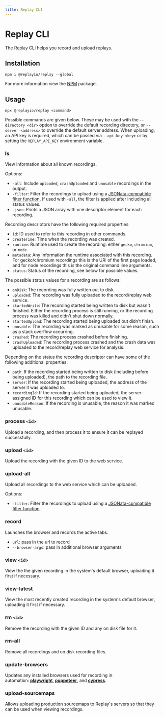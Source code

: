 ```yaml
---
title: Replay CLI
---
```

# Replay CLI

The Replay CLI helps you record and upload replays.


## **Installation**

`npm i @replayio/replay --global`

For more information view the [NPM](https://www.npmjs.com/package/@replayio/replay) package.

## **Usage**

`npx @replayio/replay <command>`

Possible commands are given below. These may be used with the `--directory <dir>` option to override the default recording directory, or `--server <address>` to override the default server address. When uploading, an API key is required, which can be passed via `--api-key <key>` or by setting the `REPLAY_API_KEY` environment variable.

### **ls**

View information about all known recordings.

Options:

- `-all`: Include `uploaded`, `crashUploaded` and `unusable` recordings in the output.
- `-filter`: Filter the recordings to upload using a [JSONata-compatible filter function](https://docs.jsonata.org/higher-order-functions#filter). If used with `-all`, the filter is applied after including all status values.
- `-json`: Prints a JSON array with one descriptor element for each recording.

Recording descriptors have the following required properties:

- `id`: ID used to refer to this recording in other commands.
- `createTime`: Time when the recording was created.
- `runtime`: Runtime used to create the recording: either `gecko`, `chromium`, or `node`.
- `metadata`: Any information the runtime associated with this recording. For gecko/chromium recordings this is the URI of the first page loaded, and for node recordings this is the original command line arguments.
- `status`: Status of the recording, see below for possible values.

The possible status values for a recording are as follows:

- `onDisk`: The recording was fully written out to disk.
- `uploaded`: The recording was fully uploaded to the record/replay web service.
- `startedWrite`: The recording started being written to disk but wasn't finished. Either the recording process is still running, or the recording process was killed and didn't shut down normally.
- `startedUpload`: The recording started being uploaded but didn't finish.
- `unusable`: The recording was marked as unusable for some reason, such as a stack overflow occurring.
- `crashed`: The recording process crashed before finishing.
- `crashUploaded`: The recording process crashed and the crash data was uploaded to the record/replay web service for analysis.

Depending on the status the recording descriptor can have some of the following additional properties:

- `path`: If the recording started being written to disk (including before being uploaded), the path to the recording file.
- `server`: If the recording started being uploaded, the address of the server it was uploaded to.
- `recordingId`: If the recording started being uploaded, the server-assigned ID for this recording which can be used to view it.
- `unusableReason`: If the recording is unusable, the reason it was marked unusable.

### **process `<id>`**

Upload a recording, and then process it to ensure it can be replayed successfully.

### **upload `<id>`**

Upload the recording with the given ID to the web service.

### **upload-all**

Upload all recordings to the web service which can be uploaded.

Options:

- `-filter`: Filter the recordings to upload using a [JSONata-compatible filter function](https://docs.jsonata.org/higher-order-functions#filter)

### **record**

Launches the browser and records the active tabs.

- `url`: pass in the url to record
- `--browser-args`: pass in additional browser arguments

### **view `<id>`**

View the the given recording in the system's default browser, uploading it first if necessary.

### **view-latest**

View the most recently created recording in the system's default browser, uploading it first if necessary.

### **rm `<id>`**

Remove the recording with the given ID and any on disk file for it.

### **rm-all**

Remove all recordings and on disk recording files.

### **update-browsers**

Updates any installed browsers used for recording in automation: **[playwright](https://www.npmjs.com/package/@replayio/playwright)**, **[puppeteer](https://www.npmjs.com/package/@replayio/puppeteer)**, and **[cypress](https://www.npmjs.com/package/@replayio/cypress)**.

### **upload-sourcemaps**

Allows uploading production sourcemaps to Replay's servers so that they can be used when viewing recordings.


